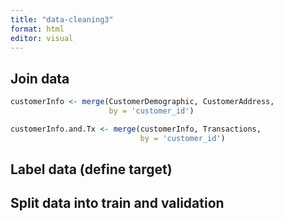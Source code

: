 ```yaml
---
title: "data-cleaning3"
format: html
editor: visual
---
```


## Join data

```r
customerInfo <- merge(CustomerDemographic, CustomerAddress,
                      by = 'customer_id')
```

```r
customerInfo.and.Tx <- merge(customerInfo, Transactions,
                             by = 'customer_id')
```

## Label data (define target)

## Split data into train and validation
